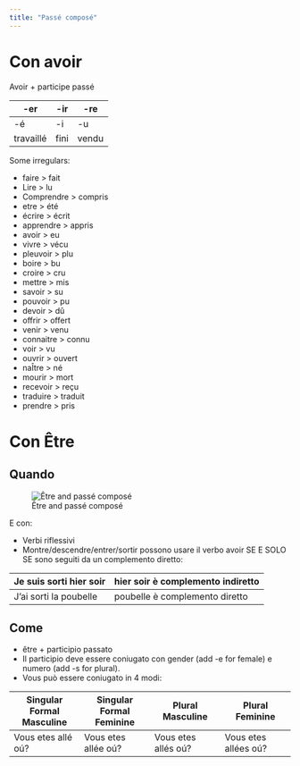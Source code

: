 ```yaml
---
title: "Passé composé"
---
```


# Con avoir

Avoir + participe passé

| -er       | -ir  | -re   |
|-----------|------|-------|
| -é        | -i   | -u    |
| travaillé | fini | vendu |

Some irregulars:

-   faire \> fait
-   Lire \> lu
-   Comprendre \> compris
-   etre \> été
-   écrire \> écrit
-   apprendre \> appris
-   avoir \> eu
-   vivre \> vécu
-   pleuvoir \> plu
-   boire \> bu
-   croire \> cru
-   mettre \> mis
-   savoir \> su
-   pouvoir \> pu
-   devoir \> dû
-   offrir \> offert
-   venir \> venu
-   connaitre \> connu
-   voir \> vu
-   ouvrir \> ouvert
-   naÎtre \> né
-   mourir \> mort
-   recevoir \> reçu
-   traduire \> traduit
-   prendre \> pris

# Con Être

## Quando

![Être and passé composé](./verbi_passe_compose_etre.png)

E con:

- Verbi riflessivi
- Montre/descendre/entrer/sortir possono usare il verbo avoir SE E SOLO SE sono seguiti da un complemento diretto:

| Je suis sorti hier soir | hier soir è complemento indiretto |
|-------------------------|-----------------------------------|
| J'ai sorti la poubelle  | poubelle è complemento diretto    |

## Come
- être + participio passato
- Il participio deve essere coniugato con gender (add -e for female) e numero (add -s for plural).
- Vous può essere coniugato in 4 modi:

| Singular Formal Masculine | Singular Formal Feminine | Plural Masculine    | Plural Feminine      |
|------------------         |------------------        |------------------   |------------------    |
| Vous etes allé oú?        | Vous etes allée oú?      | Vous etes allés oú? | Vous etes allées oú? |

